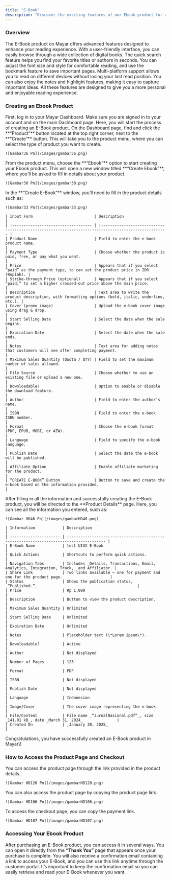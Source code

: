 ```yaml
---
title: "E-Book"
description: "Discover the exciting features of our Ebook product for a better reading experience!"
---
```


### Overview

The E-Book product on Mayar offers advanced features designed to enhance your reading experience. With a user-friendly interface, you can easily browse through a wide collection of digital books. The quick search feature helps you find your favorite titles or authors in seconds. You can adjust the font size and style for comfortable reading, and use the bookmark feature to save important pages. Multi-platform support allows you to read on different devices without losing your last read position. You can also enjoy the notes and highlight features, making it easy to capture important ideas. All these features are designed to give you a more personal and enjoyable reading experience.

### Creating an Ebook Product

<Steps>
  <Step title="Log in to Dashboard">
    First, log in to your Mayar Dashboard. Make sure you are signed in to your account and on the main Dashboard page. Here, you will start the process of creating an E-Book product.
  </Step>
  <Step title="Access Product Menu">
    On the Dashboard page, find and click the **“Product”** button located at the top right corner, next to the **“Create”** button. This will take you to the product menu, where you can select the type of product you want to create.

    ![Gambar36 Pn](/images/gambar36.png)
  </Step>
  <Step title="Select Ebook Option">
    From the product menu, choose the **“Ebook”** option to start creating your Ebook product. This will open a new window titled **“Create Ebook”**, where you’ll be asked to fill in details about your product.

    ![Gambar30 Pn](/images/gambar30.png)
  </Step>
  <Step title="Fill in Product Details">
    In the **“Create E-Book”** window, you’ll need to fill in the product details such as:

    ![Gambar33 Pn](/images/gambar33.png)

    | Input Form                           | Description                                                                                          |
    | :----------------------------------- | :--------------------------------------------------------------------------------------------------- |
    | Product Name                         | Field to enter the e-book product name.                                                              |
    | Payment Type                         | Choose whether the product is paid, free, or pay what you want.                                      |
    | Price                                | Appears that if you select “paid” as the payment type, to can set the product price in IDR (Rupiah). |
    | Strike-through Price (optional)      | Appears that if you select “paid,” to set a higher crossed-out price above the main price.           |
    | Description                          | Text area to write the product description, with formatting options (bold, italic, underline, etc.). |
    | Cover (promo image)                  | Upload the e-book cover image using drag & drop.                                                     |
    | Start Selling Date                   | Select the date when the sale begins.                                                                |
    | Expiration Date                      | Select the date when the sale ends.                                                                  |
    | Notes                                | Text area for adding notes that customers will see after completing payment.                         |
    | Maximum Sales Quantity (Quota / QTY) | Field to set the maximum number of sales allowed.                                                    |
    | File Source                          | Choose whether to use an existing file or upload a new one.                                          |
    | Downloadable?                        | Option to enable or disable the download feature.                                                    |
    | Author                               | Field to enter the author’s name.                                                                    |
    | ISBN                                 | Field to enter the e-book ISBN number.                                                               |
    | Format                               | Choose the e-book format (PDF, EPUB, MOBI, or AZW).                                                  |
    | Language                             | Field to specify the e-book language.                                                                |
    | Publish Date                         | Select the date the e-book will be published.                                                        |
    | Affiliate Option                     | Enable affiliate marketing for the product.                                                          |
    | “CREATE E-BOOK” Button               | Button to save and create the e-book based on the information provided.                              |
  </Step>
  <Step title="View Product Details Page">
    After filling in all the information and successfully creating the E-Book product, you will be directed to the **Product Details** page. Here, you can see all the information you entered, such as:

    ![Gambar HD46 Pn](/images/gambarHD46.png)

    | Information            | Description                                                                             |
    | :--------------------- | :-------------------------------------------------------------------------------------- |
    | E-Book Name            | test UIUX E-Book                                                                        |
    | Quick Actions          | Shortcuts to perform quick actions.                                                     |
    | Navigation Tabs        | Includes _Details, Transactions, Email, Analytics, Integration, Track,_ and Affiliator. |
    | Share Link             | Two links available — one for payment and one for the product page.                     |
    | Status                 | Shows the publication status, _“Published.”_                                            |
    | Price                  | Rp 1,000                                                                                |
    | Description            | Button to view the product description.                                                 |
    | Maximum Sales Quantity | Unlimited                                                                               |
    | Start Selling Date     | Unlimited                                                                               |
    | Expiration Date        | Unlimited                                                                               |
    | Notes                  | Placeholder text (\*Lorem ipsum\*).                                                     |
    | Downloadable?          | Active                                                                                  |
    | Author                 | Not displayed                                                                           |
    | Number of Pages        | 123                                                                                     |
    | Format                 | PDF                                                                                     |
    | ISBN                   | Not displayed                                                                           |
    | Publish Date           | Not displayed                                                                           |
    | Language               | Indonesian                                                                              |
    | Image/Cover            | The cover image representing the e-book                                                 |
    | File/Content           | File name _“JurnalNasional.pdf”_, size _141.01 kB_, date _March 31, 2024_               |
    | Created On             | _January 30, 2025_                                                                      |
  </Step>
  <Step title="Congratulations">
    Congratulations, you have successfully created an E-Book product in Mayar\!
  </Step>
</Steps>

### How to Access the Product Page and Checkout

<Steps>
  <Step title="Access Product Page">
    You can access the product page through the link provided in the product details.

    ![Gambar HD120 Pn](/images/gambarHD120.png)
  </Step>
  <Step title="Copy Product Page Link">
    You can also access the product page by copying the product page link.

    ![Gambar HD106 Pn](/images/gambarHD106.png)
  </Step>
  <Step title="Access Checkout Page">
    To access the checkout page, you can copy the payment link.

    ![Gambar HD107 Pn](/images/gambarHD107.png)
  </Step>
</Steps>

### Accessing Your Ebook Product

After purchasing an E-Book product, you can access it in several ways. You can open it directly from the **“Thank You”** page that appears once your purchase is complete. You will also receive a confirmation email containing a link to access your E-Book, and you can use this link anytime through the customer portal. It’s important to keep the confirmation email so you can easily retrieve and read your E-Book whenever you want.